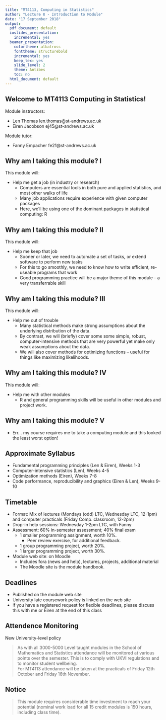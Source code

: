 ---
title: "MT4113, Computing in Statistics"
author: "Lecture 0 - Introduction to Module"
date: "17 September 2018"
output:
  pdf_document: default
  ioslides_presentation:
    incremental: yes
  beamer_presentation:
    colortheme: albatross
    fonttheme: structurebold
    incremental: yes
    keep_tex: yes
    slide_level: 2
    theme: Antibes
    toc: no
  html_document: default
---

## Welcome to MT4113 Computing in Statistics!

Module instructors:

* Len Thomas len.thomas@st-andrews.ac.uk
* Eiren Jacobson ej45@st-andrews.ac.uk

Module tutor:

* Fanny Empacher fe21@st-andrews.ac.uk

## Why am I taking this module? I

This module will:

* Help me get a job (in industry or research)
    * Computers are essential tools in both pure and applied statistics, and most other walks of life
    * Many job applications require experience with given computer packages
    * Here, we'll be using one of the dominant packages in statistical computing: R

## Why am I taking this module? II

This module will:

*  Help me keep that job
    * Sooner or later, we need to automate a set of tasks, or extend software to perform new tasks
    * For this to go smoothly, we need to know how to write efficient, re-useable programs that work
    * Good programming practice will be a major theme of this module -- a very transferrable skill

## Why am I taking this module? III

This module will:

*  Help me out of trouble
    * Many statistical methods make strong assumptions about the underlying distribution of the data.
    * By contrast, we will (briefly) cover some some simple, robust, computer-intensive methods that are very powerful yet make only weak assumptions about the data.
    * We will also cover methods for optimizing functions -- useful for things like maximizing likelihoods.

## Why am I taking this module? IV

This module will:

* Help me with other modules
    * R and general programming skills will be useful in other modules and project work.

## Why am I taking this module? V

* Err... my course requires me to take a computing module and this looked the least worst option!

## Approximate Syllabus

* Fundamental programming principles (Len & Eiren), Weeks 1-3
* Computer-intensive statistics (Len), Weeks 4-5
* Optimization methods (Eiren), Weeks 7-8
* Code performance, reproducibility and graphics (Eiren & Len), Weeks 9-10

## Timetable

- Format: Mix of lectures (Mondays (odd) LTC, Wednesday LTC, 12-1pm) and computer practicals (Friday Comp. classroom, 12-2pm)
- Drop-in help sessions: Wednesday 1-2pm LTC, with Fanny
- Assessment: 60% in-semester assessment; 40% final exam
    - 1 smaller programming assignment, worth 10%.
        - Peer review exercise, for additional feedback.
    - 1 group programming project, worth 20%.
    - 1 larger programming project, worth 30%.
- Module web site: on Moodle
    - Includes fora (news and help), lectures, projects, additional material
    - The Moodle site is the module handbook.

## Deadlines

- Published on the module web site
- University late coursework policy is linked on the web site
- If you have a registered request for flexible deadlines, please discuss this with me or Eiren at the end of this class

## Attendence Monitoring

New University-level policy

> As with all 3000-5000 Level taught modules in the School of
> Mathematics and Statistics attendance will be monitored at 
> various points over the semester. This is to comply with UKVI 
> regulations and to monitor student wellbeing.  
> For MT4113 attendance will be taken at the practicals of 
> Friday 12th October and Friday 16th November.

## Notice
 
> This module requires considerable time investment to 
> reach your potential (nominal work load for all 15 
> credit modules is 150 hours, including class time).
